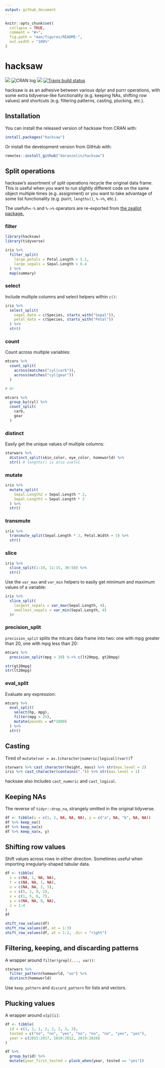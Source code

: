 ```yaml
---
output: github_document
---
```


<!-- README.md is generated from README.Rmd. Please edit that file -->

```r
knitr::opts_chunk$set(
  collapse = TRUE,
  comment = "#>",
  fig.path = "man/figures/README-",
  out.width = "100%"
)
```

# hacksaw

<!-- badges: start -->
![](https://camo.githubusercontent.com/ea6e0ff99602c3563e3dd684abf60b30edceaeef/68747470733a2f2f696d672e736869656c64732e696f2f62616467652f6c6966656379636c652d6578706572696d656e74616c2d6f72616e67652e737667)
![CRAN log](http://www.r-pkg.org/badges/version/hacksaw)
![](http://cranlogs.r-pkg.org/badges/grand-total/hacksaw)
[![Travis build status](https://travis-ci.org/daranzolin/hacksaw.svg?branch=master)](https://travis-ci.com/daranzolin/hacksaw)
<!-- badges: end -->

hacksaw is as an adhesive between various dplyr and purrr operations, with some extra tidyverse-like functionality (e.g. keeping NAs, shifting row values) and shortcuts (e.g. filtering patterns, casting, plucking, etc.).

## Installation

You can install the released version of hacksaw from CRAN with:

``` r
install.packages("hacksaw")
```

Or install the development version from GitHub with:

```r
remotes::install_github("daranzolin/hacksaw")
```


## Split operations

hacksaw's assortment of split operations recycle the original data frame. This is useful when you want to run slightly different code on the same object multiple times (e.g. assignment) or you want to take advantage of some list functionality (e.g. purrr, `lengths()`, `%->%`, etc.). 

The useful`%<-%` and `%->%` operators are re-exported from [the zeallot package.](https://github.com/r-lib/zeallot)

### filter

```r
library(hacksaw)
library(tidyverse)

iris %>% 
  filter_split(
    large_petals = Petal.Length > 5.1,
    large_sepals = Sepal.Length > 6.4
  ) %>% 
  map(summary)
```

### select

Include multiple columns and select helpers within `c()`:

```r
iris %>% 
  select_split(
    sepal_data = c(Species, starts_with("Sepal")),
    petal_data = c(Species, starts_with("Petal"))
  ) %>% 
  str()
```

### count

Count across multiple variables:

```r
mtcars %>% 
  count_split(
    across(matches("cyl|carb")),
    across(matches("cyl|gear"))
  )

# Or

mtcars %>% 
  group_by(cyl) %>% 
  count_split(
    carb,
    gear
  )
```

### distinct

Easily get the unique values of multiple columns:

```r
starwars %>% 
  distinct_split(skin_color, eye_color, homeworld) %>% 
  str() # lengths() is also useful
```

### mutate

```r
iris %>% 
  mutate_split(
    Sepal.Length2 = Sepal.Length * 2,
    Sepal.Length3 = Sepal.Length * 3
  ) %>% 
  str()
```

### transmute 

```r
iris %>% 
  transmute_split(Sepal.Length * 2, Petal.Width + 5) %>% 
  str()
```

### slice

```r
iris %>% 
  slice_split(1:10, 11:15, 30:50) %>% 
  str()
```

Use the `var_max` and `var_min` helpers to easily get minimum and maximum values of a variable:

```r
iris %>% 
  slice_split(
    largest_sepals = var_max(Sepal.Length, 4),
    smallest_sepals = var_min(Sepal.Length, 4)
  )#
```

### precision_split

`precision_split` splits the mtcars data frame into two: one with mpg greater than 20, one with mpg less than 20:

```r
mtcars %>% 
  precision_split(mpg > 20) %->% c(lt20mpg, gt20mpg)

str(gt20mpg)
str(lt20mpg)
```


### eval_split

Evaluate any expression:

```r
mtcars %>% 
  eval_split(
    select(hp, mpg),
    filter(mpg > 25),
    mutate(pounds = wt*1000)
  ) %>% 
  str()
```

## Casting

Tired of `mutate(var = as.[character|numeric|logical](var))`? 

```r
starwars %>% cast_character(height, mass) %>% str(max.level = 2) 
iris %>% cast_character(contains(".")) %>% str(max.level = 1)
```

hacksaw also includes `cast_numeric` and `cast_logical`.

## Keeping NAs

The reverse of `tidyr::drop_na`, strangely omitted in the original tidyverse. 

```r
df <- tibble(x = c(1, 2, NA, NA, NA), y = c("a", NA, "b", NA, NA))
df %>% keep_na()
df %>% keep_na(x)
df %>% keep_na(x, y)
```

## Shifting row values

Shift values across rows in either direction. Sometimes useful when importing irregularly-shaped tabular data.

```r
df <- tibble(
  s = c(NA, 1, NA, NA),
  t = c(NA, NA, 1, NA),
  u = c(NA, NA, 2, 5),
  v = c(5, 1, 9, 2),
  x = c(1, 5, 6, 7),
  y = c(NA, NA, 8, NA),
  z = 1:4
)
df

shift_row_values(df)
shift_row_values(df, at = 1:3)
shift_row_values(df, at = 1:2, .dir = "right")

```

## Filtering, keeping, and discarding patterns

A wrapper around `filter(grepl(..., var))`:

```r
starwars %>% 
  filter_pattern(homeworld, "oo") %>% 
  distinct(homeworld)
```

Use `keep_pattern` and `discard_pattern` for lists and vectors.

## Plucking values

A wrapper around `x[p][i]`:

```r
df <- tibble(
  id = c(1, 1, 1, 2, 2, 2, 3, 3),
  tested = c("no", "no", "yes", "no", "no", "no", "yes", "yes"),
  year = c(2015:2017, 2010:2012, 2019:2020)
) 

df %>% 
  group_by(id) %>%
  mutate(year_first_tested = pluck_when(year, tested == "yes"))
```

